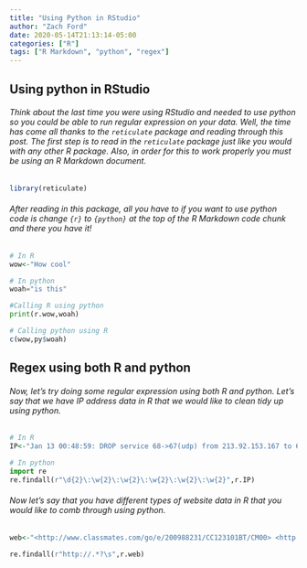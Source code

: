 ```yaml
---
title: "Using Python in RStudio"
author: "Zach Ford"
date: 2020-05-14T21:13:14-05:00
categories: ["R"]
tags: ["R Markdown", "python", "regex"]
---
```


## Using python in RStudio

###### Think about the last time you were using RStudio and needed to use python so you could be able to run regular expression on your data. Well, the time has come all thanks to the `reticulate` package and reading through this post. The first step is to read in the `reticulate` package just like you would with any other R package. Also, in order for this to work properly you must be using an R Markdown document.  

```r
library(reticulate)
```


###### After reading in this package, all you have to if you want to use python code is change `{r}` to `{python}` at the top of the R Markdown code chunk and there you have it!

```r
# In R
wow<-"How cool"
```

```python
# In python
woah="is this"
```

```python
#Calling R using python
print(r.wow,woah)
```

```r
# Calling python using R
c(wow,py$woah)
```

## Regex using both R and python

###### Now, let's try doing some regular expression using both R and python. Let's say that we have IP address data in R that we would like to clean tidy up using python. 

```r
# In R
IP<-"Jan 13 00:48:59: DROP service 68->67(udp) from 213.92.153.167 to 69.43.107.219, prefix: spoof iana-0/8 (in: eth0 69.43.112.233(38:f8:b7:90:45:92):68 -> 217.70.100.113(00:21:87:79:9c:d9):67 UDP len:576 ttl:64) Jan 13 12:02:48: ACCEPT service dns from 74.125.186.208 to firewall(pub-nic-dns), prefix: none (in: eth0 74.125.186.208(00:1a:e3:52:5d:8e):36008 -> 140.105.63.158(00:1a:9a:86:2e:62):53 UDP len:82 ttl:38) Jan 13 17:44:52: DROP service 68->67(udp) from 172.45.240.237 to 217.70.177.60, prefix: spoof iana-0/8 (in: eth0 216.34.90.16(00:21:91:fe:a2:6f):68 -> 69.43.85.253(00:07:e1:7c:53:db):67 UDP len:328 ttl:64) Jan 13 17:52:08: ACCEPT service http from 213.121.184.130 to firewall(pub-nic), prefix: none (in: eth0 213.121.184.130(00:05:2e:6a:a4:14):8504 -> 140.105.63.164(00:60:11:92:ed:1b):80 TCP flags: ****S* len:52 ttl:109) Jan 14 04:56:08: DROP service 68->67(udp) from 217.70.196.185 to 217.70.92.217, prefix: spoof iana-0/8 (in: eth0 69.43.195.65(00:26:f4:fd:77:d1):68 -> 172.45.101.249(bc:b8:52:d0:55:33):67 UDP len:576 ttl:64) Jan 14 06:03:01: DROP service 68->67(udp) from 217.70.20.228 to 213.92.27.87, prefix: (in: eth0 216.34.214.4(0c:71:5d:52:6f:65):68 -> 172.45.70.44(00:00:6b:ed:5e:cf):67 UDP len:328 ttl:64) Jan 12 17:19:19: DROP service 68->67(udp) from 213.92.192.102 to 216.34.131.104, prefix: (in: eth0 213.92.247.248(00:26:0c:9c:60:d1):68 -> 69.43.186.115(00:00:9a:48:ab:b8):67 UDP len:576 ttl:64) Jan 13 10:03:14: DROP service 68->67(udp) from 213.92.20.178 to 216.34.129.47, prefix: (in: eth0 213.92.173.212(00:18:12:c1:5a:a4):68 -> 172.45.188.138(3c:83:b5:65:85:ba):67 UDP len:328 ttl:64) Jan 13 13:53:53: DROP service 68->67(udp) from 213.92.94.147 to 172.45.117.37, prefix: (in: eth0 213.92.191.188(00:50:a6:df:da:0e):68 -> 213.92.8.108(08:00:8c:1a:3d:d9):67 UDP len:328 ttl:64) Jan 13 22:37:54: ACCEPT service dns from 65.55.37.37 to firewall(pub-nic-dns), prefix: (in: eth0 65.55.37.37(00:24:33:8e:ae:b2):12031 -> 140.105.63.158(00:06:f8:c3:60:a4):53 UDP len:69 ttl:51) Jan 14 03:39:10: ACCEPT service dns from 66.249.66.127 to firewall(pub-nic-dns), prefix: (in: eth0 66.249.66.127(00:18:f5:63:84:7c):46293 -> 140.105.63.158(00:0f:07:cb:10:91):53 UDP len:68 ttl:42) Jan 14 06:23:28: DROP service 68->67(udp) from 216.34.233.123 to 217.70.226.162, prefix: (in: eth0 217.70.30.115(cc:b2:55:30:fd:ff):68 -> 69.43.103.96(00:03:10:58:1c:f9):67 UDP len:328 ttl:64)"
```

```python
# In python
import re
re.findall(r"\d{2}\:\w{2}\:\w{2}\:\w{2}\:\w{2}\:\w{2}",r.IP)
```

###### Now let's say that you have different types of website data in R that you would like to comb through using python.

```r
web<-"<http://www.classmates.com/go/e/200988231/CC123101BT/CM00> <http://graphics.classmates.com/graphics/spacer.gif> <http://graphics.classmates.com/graphics/sp You have received this email because the requester specified you as their Manager. Please click http://itcapps.corp.enron.com/srrs/auth/emailLink.asp?ID=000000000053239&Page=Approval to review and act upon this request.     Request ID: 000000000053239 Request Create Date ronOnline.   The following User ID and Password will give you access to live prices on the web-site http://www.enrononline.com.  User ID: ADM40601 Password: WELCOME!   (note these are case sensitive)    Please keep your User I <http://www.classmates.com/go/e/200988231/CC122401BC/CM00>  <http://graphics.classmates.com/graphics/spacer.gif> <http://graphics.classmates.com/graphics/sp http://www.btinternet.com/~pir8/arnie/n, just click on the following hyperlink and complete the order form by Tuesday February 12, 2002.  http://zzz1.net/rd/rd.asp?ZXU=562&ZXD=1471085&UID=1471085  If you cannot link directly to the web site, simply cut and paste the address listed above into yo been successful getting in the group. To access the group should go to your web browser and type in http://www.egroups.com  The screen should show that you are a member of smu-betas group. When you replied to the original mber and password. For more details on how to log-on to eHRonline, see step-by-step instructions at http://isc.enron.com/site/doclibrary/user/ 2. Navigate to the pay advice using the following navigation menus: ? Pay Information ? Paycheck In addition to World Markets Energy information <http://esource.enron.com/worldmarket.asp> and Country Analysis and Forecasting, <http://esource.enron.com/worldmarket_CountryAnalysis.asp> <http://ad.doubleclick.net/clk;3549492;6600300;c?http://www.sportingbetusa.com/english/casino/casinonew-fr.asp?isLogged=notlogged> A WEEKENDPAIR-A-DICE <http://ad.doubleclick.net/clk;3549492;6600300;c?http://www.sportingbetusa.c Mr. Skilling:  Your P number is P00500599.  For your convenience, you can also go to http://isc.enron.com/site/ under Site Highlights and reset your password or find your number.   Thanks, Randi Howard ISC RT-  The new URL for the El Paso data scrape is: http://172.17.172.62/rt/current.asp  OR   John Oh Enron North America 503.464.5066 121 SW Salmon Street  503.701.1160 (cell) 3WTC 0306 Hawthorne.  The show is Friday Jamuary 11th 9ish.  We certainly hope to see you there. Check out <http://www.24bom.com> for more show dates and other fun crap.    C-U-THER! November 09, 2001 (Trade Date of Thursday, November 08, 2001)  Click here to access index history <http://www.intcx.com/SubscriberServlet/subscriberservlet.class?operation=powerIndexForm&hub=All>."
```

```python
re.findall(r"http://.*?\s",r.web)
```

